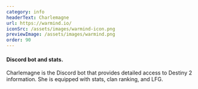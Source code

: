 ```yaml
---
category: info
headerText: Charlemagne
url: https://warmind.io/
iconSrc: /assets/images/warmind-icon.png
previewImage: /assets/images/warmind.png
order: 90
---
```


#### Discord bot and stats.

Charlemagne is the Discord bot that provides detailed access to Destiny 2 information.
She is equipped with stats, clan ranking, and LFG.
